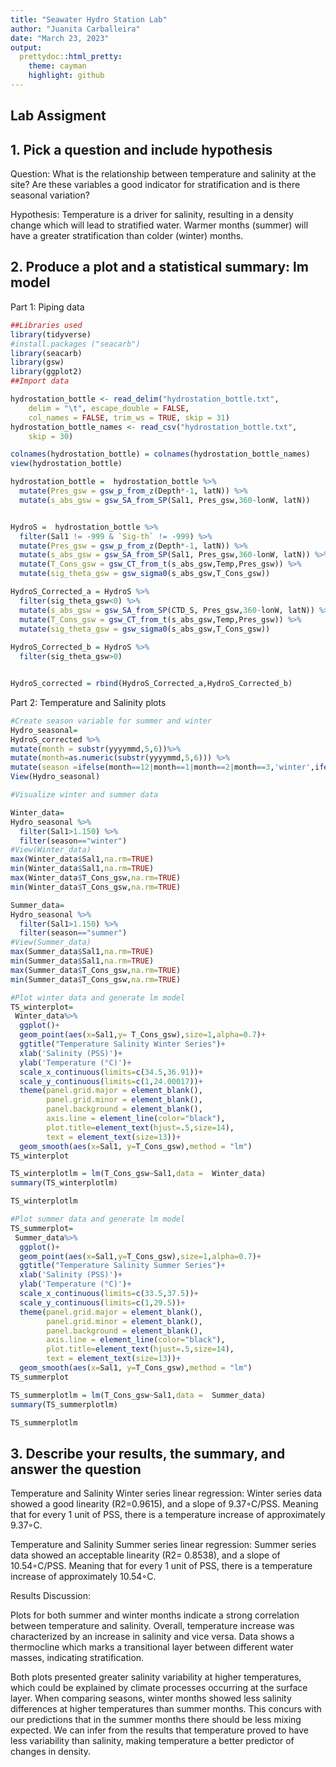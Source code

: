 ```yaml
---
title: "Seawater Hydro Station Lab"
author: "Juanita Carballeira"
date: "March 23, 2023"
output:
  prettydoc::html_pretty:
    theme: cayman
    highlight: github
---
```


## Lab Assigment

## 1.  Pick a question and include hypothesis

Question: What is the relationship between temperature and salinity at the site? Are these variables a good indicator for stratification and is there seasonal variation?

Hypothesis: Temperature is a driver for salinity, resulting in a density change which will lead to stratified water. Warmer months (summer) will have a greater stratification than colder (winter) months.

## 2.  Produce a plot and a statistical summary: lm model

Part 1: Piping data

```r
##Libraries used 
library(tidyverse)
#install.packages ("seacarb")
library(seacarb)
library(gsw)
library(ggplot2)
##Import data

hydrostation_bottle <- read_delim("hydrostation_bottle.txt", 
    delim = "\t", escape_double = FALSE, 
    col_names = FALSE, trim_ws = TRUE, skip = 31)
hydrostation_bottle_names <- read_csv("hydrostation_bottle.txt", 
    skip = 30)

colnames(hydrostation_bottle) = colnames(hydrostation_bottle_names)
view(hydrostation_bottle)

```

```r

hydrostation_bottle =  hydrostation_bottle %>% 
  mutate(Pres_gsw = gsw_p_from_z(Depth*-1, latN)) %>% 
  mutate(s_abs_gsw = gsw_SA_from_SP(Sal1, Pres_gsw,360-lonW, latN))


HydroS =  hydrostation_bottle %>% 
  filter(Sal1 != -999 & `Sig-th` != -999) %>% 
  mutate(Pres_gsw = gsw_p_from_z(Depth*-1, latN)) %>% 
  mutate(s_abs_gsw = gsw_SA_from_SP(Sal1, Pres_gsw,360-lonW, latN)) %>% 
  mutate(T_Cons_gsw = gsw_CT_from_t(s_abs_gsw,Temp,Pres_gsw)) %>% 
  mutate(sig_theta_gsw = gsw_sigma0(s_abs_gsw,T_Cons_gsw))

```

```r
HydroS_Corrected_a = HydroS %>% 
  filter(sig_theta_gsw<0) %>% 
  mutate(s_abs_gsw = gsw_SA_from_SP(CTD_S, Pres_gsw,360-lonW, latN)) %>% 
  mutate(T_Cons_gsw = gsw_CT_from_t(s_abs_gsw,Temp,Pres_gsw)) %>% 
  mutate(sig_theta_gsw = gsw_sigma0(s_abs_gsw,T_Cons_gsw)) 
  
HydroS_Corrected_b = HydroS %>% 
  filter(sig_theta_gsw>0) 


HydroS_corrected = rbind(HydroS_Corrected_a,HydroS_Corrected_b) 

```

Part 2: Temperature and Salinity plots

```r
#Create season variable for summer and winter
Hydro_seasonal=
HydroS_corrected %>% 
mutate(month = substr(yyyymmd,5,6))%>% 
mutate(month=as.numeric(substr(yyyymmd,5,6))) %>% 
mutate(season =ifelse(month==12|month==1|month==2|month==3,'winter',ifelse(month==8|month==9|month==10,'summer',''))) # adds seasons to data
View(Hydro_seasonal)

```

```r
#Visualize winter and summer data

Winter_data=
Hydro_seasonal %>% 
  filter(Sal1>1.150) %>% 
  filter(season=="winter")  
#View(Winter_data)
max(Winter_data$Sal1,na.rm=TRUE)
min(Winter_data$Sal1,na.rm=TRUE)
max(Winter_data$T_Cons_gsw,na.rm=TRUE)
min(Winter_data$T_Cons_gsw,na.rm=TRUE)

Summer_data=
Hydro_seasonal %>% 
  filter(Sal1>1.150) %>% 
  filter(season=="summer")  
#View(Summer_data)
max(Summer_data$Sal1,na.rm=TRUE)
min(Summer_data$Sal1,na.rm=TRUE)
max(Summer_data$T_Cons_gsw,na.rm=TRUE)
min(Summer_data$T_Cons_gsw,na.rm=TRUE)

```

```r
#Plot winter data and generate lm model
TS_winterplot=
 Winter_data%>%
  ggplot()+
  geom_point(aes(x=Sal1,y= T_Cons_gsw),size=1,alpha=0.7)+
  ggtitle("Temperature Salinity Winter Series")+
  xlab('Salinity (PSS)')+
  ylab('Temperature (°C)')+
  scale_x_continuous(limits=c(34.5,36.91))+
  scale_y_continuous(limits=c(1,24.00017))+
  theme(panel.grid.major = element_blank(),
        panel.grid.minor = element_blank(),
        panel.background = element_blank(),
        axis.line = element_line(color="black"),
        plot.title=element_text(hjust=.5,size=14),
        text = element_text(size=13))+
  geom_smooth(aes(x=Sal1, y=T_Cons_gsw),method = "lm")
TS_winterplot

TS_winterplotlm = lm(T_Cons_gsw~Sal1,data =  Winter_data) 
summary(TS_winterplotlm)

TS_winterplotlm

```

```r
#Plot summer data and generate lm model
TS_summerplot=
 Summer_data%>%
  ggplot()+
  geom_point(aes(x=Sal1,y=T_Cons_gsw),size=1,alpha=0.7)+
  ggtitle("Temperature Salinity Summer Series")+
  xlab('Salinity (PSS)')+
  ylab('Temperature (°C)')+
  scale_x_continuous(limits=c(33.5,37.5))+
  scale_y_continuous(limits=c(1,29.5))+
  theme(panel.grid.major = element_blank(),
        panel.grid.minor = element_blank(),
        panel.background = element_blank(),
        axis.line = element_line(color="black"),
        plot.title=element_text(hjust=.5,size=14),
        text = element_text(size=13))+
  geom_smooth(aes(x=Sal1, y=T_Cons_gsw),method = "lm")
TS_summerplot

TS_summerplotlm = lm(T_Cons_gsw~Sal1,data =  Summer_data) 
summary(TS_summerplotlm)

TS_summerplotlm

```


## 3. Describe your results, the summary, and answer the question

Temperature and Salinity Winter series linear regression:
Winter series data showed a good linearity (R2=0.9615), and a slope of 9.37◦C/PSS. Meaning that for every 1 unit of PSS, there is a temperature increase of approximately 9.37◦C. 

Temperature and Salinity Summer series linear regression:
Summer series data showed an acceptable linearity (R2= 0.8538), and a slope of 10.54◦C/PSS. Meaning that for every 1 unit of PSS, there is a temperature increase of approximately 10.54◦C. 


Results Discussion:

Plots for both summer and winter months indicate a strong correlation between temperature and salinity. Overall, temperature increase was characterized by an increase in salinity and vice versa. Data shows a thermocline which marks a transitional layer between different water masses, indicating stratification.

Both plots presented greater salinity variability at higher temperatures, which could be explained by climate processes occurring at the surface layer. When comparing seasons, winter months showed less salinity differences at higher temperatures than summer months. This concurs with our predictions that in the summer months there should be less mixing expected. We can infer from the results that temperature proved to have less variability than salinity, making temperature a better predictor of changes in density. 



